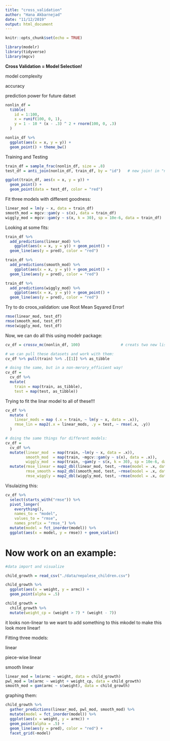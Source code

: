 ```yaml
---
title: "cross_validation"
author: "Hana Akbarnejad"
date: "11/12/2019"
output: html_document
---
```


```r
knitr::opts_chunk$set(echo = TRUE)

library(modelr)
library(tidyverse)
library(mgcv)
```

**Cross Validation = Model Selection!**

model complexity

accuracy

prediction power for future datset

```r

nonlin_df = 
  tibble(
    id = 1:100,
    x = runif(100, 0, 1),
    y = 1 - 10 * (x - .3) ^ 2 + rnorm(100, 0, .3)
  )

nonlin_df %>% 
  ggplot(aes(x = x, y = y)) + 
  geom_point() + theme_bw()
```

Training and Testing
```r

train_df = sample_frac(nonlin_df, size = .8)
test_df = anti_join(nonlin_df, train_df, by = "id")   # new join! in "nonlin_df" dataset, give me anything not                                                               apperaed in "train_df"

ggplot(train_df, aes(x = x, y = y)) + 
  geom_point() + 
  geom_point(data = test_df, color = "red")
```

Fit three models with different goodness:

```r

linear_mod = lm(y ~ x, data = train_df)
smooth_mod = mgcv::gam(y ~ s(x), data = train_df)
wiggly_mod = mgcv::gam(y ~ s(x, k = 30), sp = 10e-6, data = train_df)
```

Looking at some fits:
```r
train_df %>% 
  add_predictions(linear_mod) %>% 
    ggplot(aes(x = x, y = y)) + geom_point() + 
  geom_line(aes(y = pred), color = "red")

train_df %>% 
  add_predictions(smooth_mod) %>% 
    ggplot(aes(x = x, y = y)) + geom_point() + 
  geom_line(aes(y = pred), color = "red")

train_df %>% 
  add_predictions(wiggly_mod) %>% 
    ggplot(aes(x = x, y = y)) + geom_point() + 
  geom_line(aes(y = pred), color = "red")
```

Try to do croos_validation: use Root Mean Sqyared Error!
```r

rmse(linear_mod, test_df)
rmse(smooth_mod, test_df)
rmse(wiggly_mod, test_df)
```

Now, we can do all this using modelr package:

```r

cv_df = crossv_mc(nonlin_df, 100)                  # creats two new list columns: train and test - 80/20 is default!

# we can pull these datasets and work with them:
cv_df %>% pull(train) %>% .[[1]] %>% as_tibble

# doing the same, but in a non-merory_efficient way!
cv_df =
  cv_df %>% 
  mutate(
    train = map(train, as_tibble),
    test = map(test, as_tibble))
```

Trying to fit the linar model to all of these!!!
```r

cv_df %>% 
  mutate (
    linear_mods = map (.x = train, ~ lm(y ~ x, data = .x)),
    rmse_lin = map2(.x = linear_mods, .y = test, ~ rmse(.x, .y))
  )

# doing the same things for different models:
cv_df = 
  cv_df %>% 
  mutate(linear_mod  = map(train, ~lm(y ~ x, data = .x)),
         smooth_mod  = map(train, ~mgcv::gam(y ~ s(x), data = .x)),
         wiggly_mod  = map(train, ~gam(y ~ s(x, k = 30), sp = 10e-6, data = .x))) %>% 
  mutate(rmse_linear = map2_dbl(linear_mod, test, ~rmse(model = .x, data = .y)),
         rmse_smooth = map2_dbl(smooth_mod, test, ~rmse(model = .x, data = .y)),
         rmse_wiggly = map2_dbl(wiggly_mod, test, ~rmse(model = .x, data = .y)))
```

Visulaizing this:
```r

cv_df %>% 
  select(starts_with("rmse")) %>% 
  pivot_longer(
    everything(),
    names_to = "model", 
    values_to = "rmse",
    names_prefix = "rmse_") %>% 
  mutate(model = fct_inorder(model)) %>% 
  ggplot(aes(x = model, y = rmse)) + geom_violin()
```

# Now work on an example:
```r

#data import and visualize

child_growth = read_csv("./data/nepalese_children.csv")

child_growth %>% 
  ggplot(aes(x = weight, y = armc)) + 
  geom_point(alpha = .5)

child_growth =
  child_growth %>% 
  mutate(weight_cp = (weight > 7) * (weight - 7))
```
it looks non-linear to we want to add something to this mkodel to make this look more linear!

Fitting three models:

linear

piece-wise linear

smooth linear
```r

linear_mod = lm(armc ~ weight, data = child_growth)
pwl_mod = lm(armc ~ weight + weight_cp, data = child_growth)
smooth_mod = gam(armc ~ s(weight), data = child_growth)
```

graphing them:
```r

child_growth %>% 
  gather_predictions(linear_mod, pwl_mod, smooth_mod) %>% 
  mutate(model = fct_inorder(model)) %>% 
  ggplot(aes(x = weight, y = armc)) + 
  geom_point(alpha = .5) +
  geom_line(aes(y = pred), color = "red") + 
  facet_grid(~model)
```

